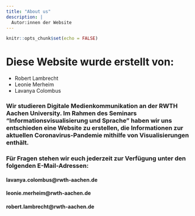 ```yaml
---
title: "About us"
description: |
  Autor:innen der Website
---
```


```r
knitr::opts_chunk$set(echo = FALSE)
```

# Diese Website wurde erstellt von:
* Robert Lambrecht 
* Leonie Merheim 
* Lavanya Colombus

### Wir studieren Digitale Medienkommunikation an der RWTH Aachen University. Im Rahmen des Seminars "Informationsvisualisierung und Sprache" haben wir uns entschieden eine Website zu erstellen, die Informationen zur aktuellen Coronavirus-Pandemie mithilfe von Visualisierungen enthält. 

### Für Fragen stehen wir euch jederzeit zur Verfügung unter den folgenden E-Mail-Adressen:
#### lavanya.colombus@rwth-aachen.de
#### leonie.merheim@rwth-aachen.de
#### robert.lambrecht@rwth-aachen.de
